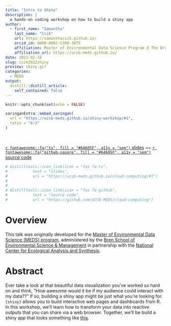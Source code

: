 ```yaml
---
title: "Intro to Shiny"
description: |
  a hands-on coding workshop on how to build a shiny app
author:
  - first_name: "Samantha" 
    last_name: "Csik"
    url: https://samanthacsik.github.io/
    orcid_id: 0000-0002-5300-3075
    affiliation: Master of Environmental Data Science Program @ The Bren School (UCSB) & The National Center for Ecological Analysis and Synthesis
    affiliation_url: https://ucsb-meds.github.io/
date: 2022-02-18
slug: csik2022shiny
preview: shiny.gif
categories:
  - MEDS
output:
  distill::distill_article:
    self_contained: false
---
```



```r
knitr::opts_chunk$set(echo = FALSE)
```

```r
xaringanExtra::embed_xaringan(
  url = "https://ucsb-meds.github.io/shiny-workshop/#1",
  ratio = "4:3"
)
```

<br>

[`r fontawesome::fa("tv", fill = "#64605F", a11y = "sem")` slides](https://ucsb-meds.github.io/shiny-workshop/#1) ~~ [`r fontawesome::fa("github-square", fill = "#64605F", a11y = "sem")` source code](https://github.com/UCSB-MEDS/shiny-workshop)

```r
# distilltools::icon_link(icon = "fas fa-tv",
#           text = "slides",
#           url = "https://ucsb-meds.github.io/cloud-computing/#1")
#           
#           
# distilltools::icon_link(icon = "fas fa-github",
#           text = "source code",
#           url = "https://github.com/UCSB-MEDS/cloud-computing")
```

# Overview

This talk was originally developed for the [Master of Environmental Data Science (MEDS) program](https://ucsb-meds.github.io/), administered by the [Bren School of Environmental Science & Management](https://bren.ucsb.edu/masters-programs/master-environmental-data-science) in partnership with the [National Center for Ecological Analysis and Synthesis](https://www.nceas.ucsb.edu/).

# Abstract

Ever take a look at that beautiful data visualization you've worked so hard on and think, "How awesome would it be if my audience could interact with my data??" If so, building a shiny app might be just what you're looking for. `{shiny}` allows you to build interactive web pages and dashboards from R. In this workshop, we'll learn how to transform your data into reactive outputs that you can share via a web browser. Together, we'll be build a shiny app that looks something like [this](https://github.com/samanthacsik/practice-shiny).


